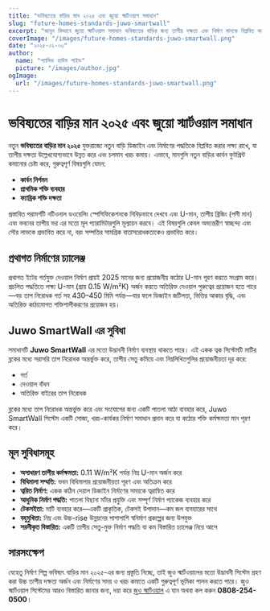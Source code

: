 ```yaml
---
title: "ভবিষ্যতের বাড়ির মান ২০২৫ এবং জুয়ো স্মার্টওয়াল সমাধান"
slug: "future-homes-standards-juwo-smartwall"
excerpt: "জানুন কিভাবে জুয়ো স্মার্টওয়াল সমাধান ভবিষ্যতের বাড়ির জন্য তাপীয় দক্ষতা এবং নির্মাণ মানকে বিপ্লবিত করে।"
coverImage: "/images/future-homes-standards-juwo-smartwall.png"
date: "২০২৫-০২-০৩"
author:
  name: "প্যাসিভ হাউস গাইড"
  picture: "/images/author.jpg"
ogImage:
  url: "/images/future-homes-standards-juwo-smartwall.png"
---
```


# ভবিষ্যতের বাড়ির মান ২০২৫ এবং জুয়ো স্মার্টওয়াল সমাধান

নতুন **ভবিষ্যতের বাড়ির মান ২০২৫** যুক্তরাজ্যে নতুন বাড়ি ডিজাইন এবং নির্মাণের পদ্ধতিকে বিপ্লবিত করার লক্ষ্য রাখে, যা তাপীয় দক্ষতা উল্লেখযোগ্যভাবে উন্নত করে এবং চলমান খরচ কমায়। এভাবে, মানগুলি নতুন বাড়ির কার্বন ফুটপ্রিন্ট কমানোর চেষ্টা করে, গুরুত্বপূর্ণ বিষয়গুলি যেমন:

- **কার্বন নির্গমন**
- **প্রাথমিক শক্তি ব্যবহার**
- **ফ্যাব্রিক শক্তি দক্ষতা**

প্রস্তাবিত পরামর্শটি নটিওনাল ডওয়েলিং স্পেসিফিকেশনকে নিবিড়ভাবে দেখবে এবং U-মান, তাপীয় ব্রিজিং (পসী মান) এবং ভবনের তাপীয় ভর এর মতো মূল প্যারামিটারগুলি মূল্যায়ন করবে। এই বিষয়গুলি কেবল অভ্যন্তরীণ স্বাচ্ছন্দ্য এবং সৌর লাভকে প্রভাবিত করে না, বরং সম্পত্তির সামগ্রিক বাতাসরোধকতাকেও প্রভাবিত করে।

## প্রথাগত নির্মাণের চ্যালেঞ্জ

প্রথাগত ইটের গর্তযুক্ত দেওয়াল নির্মাণ প্রায়ই 2025 মানের জন্য প্রয়োজনীয় কঠোর U-মান পূরণ করতে সংগ্রাম করে। প্রচলিত পদ্ধতিতে লক্ষ্য U-মান (প্রায় 0.15 W/m²K) অর্জন করতে অতিরিক্ত দেওয়াল পুরুত্বের প্রয়োজন হতে পারে—বড় তাপ নিরোধক গর্ত সহ 430–450 মিমি পর্যন্ত—যার ফলে ডিজাইন জটিলতা, ভিত্তির আকার বৃদ্ধি, এবং অতিরিক্ত কাঠামোগত শক্তিশালীকরণের প্রয়োজন হয়।

## Juwo SmartWall এর সুবিধা

সমাধানটি **Juwo SmartWall** এর মতো উদ্ভাবনী নির্মাণ ব্যবস্থায় থাকতে পারে। এই একক ত্বক সিস্টেমটি মাটির ব্লকের মধ্যে সরাসরি তাপ নিরোধক অন্তর্ভুক্ত করে, তাপীয় সেতু কমিয়ে এবং নিম্নলিখিতগুলির প্রয়োজনীয়তা দূর করে:

- গর্ত
- দেওয়াল বাঁধন
- অতিরিক্ত বাইরের তাপ নিরোধক

ব্লকের মধ্যে তাপ নিরোধক অন্তর্ভুক্ত করে এবং সংযোগের জন্য একটি পাতলা আঠা ব্যবহার করে, Juwo SmartWall সিস্টেম একটি সোজা, খরচ-কার্যকর নির্মাণ সমাধান প্রদান করে যা কঠোর শক্তি কর্মক্ষমতা মান পূরণ করে।

## মূল সুবিধাসমূহ

- **অসাধারণ তাপীয় কর্মক্ষমতা:** 0.11 W/m²K পর্যন্ত নিম্ন U-মান অর্জন করে
- **বিধিমালা সম্মতি:** ভবন বিধিমালার প্রয়োজনীয়তা পূরণ এবং অতিক্রম করে
- **ত্বরিত নির্মাণ:** একক কঠিন দেয়াল ডিজাইন নির্মাণের সময়কে ত্বরান্বিত করে
- **আধুনিক নির্মাণ পদ্ধতি:** পাতলা বিছানা মর্টার প্রযুক্তি এবং সম্পূর্ণ নির্মাণ প্যাকেজ ব্যবহার করে
- **টেকসইতা:** মাটি ব্যবহার করে—একটি প্রাকৃতিক, টেকসই উপাদান—কম জল ব্যবহারের সাথে
- **বহুমুখিতা:** নিম্ন এবং উচ্চ-rise উন্নয়নের পাশাপাশি স্বনির্মাণ প্রকল্পের জন্য উপযুক্ত
- **সরলীকৃত বিস্তারিত:** একটি তাপীয় সেতু-মুক্ত নির্মাণ পদ্ধতি যা কম বিস্তারিত চ্যালেঞ্জ নিয়ে আসে

## সারসংক্ষেপ

যেহেতু নির্মাণ শিল্প ভবিষ্যৎ বাড়ির মান ২০২৫-এর জন্য প্রস্তুতি নিচ্ছে, তাই জুও স্মার্টওয়ালের মতো উদ্ভাবনী সিস্টেম গ্রহণ করা উচ্চ তাপীয় দক্ষতা অর্জন এবং নির্মাণের সময় ও খরচ কমাতে একটি গুরুত্বপূর্ণ ভূমিকা পালন করতে পারে। জুও স্মার্টওয়াল সিস্টেমের আরও বিস্তারিত জানার জন্য, দয়া করে [জুও স্মার্টওয়াল](http://www.Juwo-SmartWall.co.uk) এ যান অথবা কল করুন **0808-254-0500**।